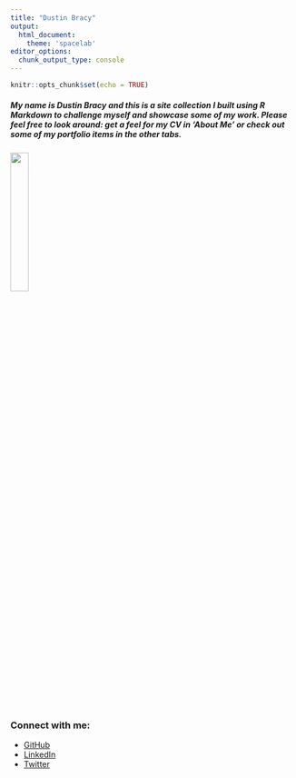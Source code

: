 ```yaml
---
title: "Dustin Bracy"
output: 
  html_document:
    theme: 'spacelab'
editor_options: 
  chunk_output_type: console
---
```


```r
knitr::opts_chunk$set(echo = TRUE)
```
##### My name is Dustin Bracy and this is a site collection I built using R Markdown to challenge myself and showcase some of my work. Please feel free to look around: get a feel for my CV in 'About Me' or check out some of my portfolio items in the other tabs.

![](./img/Dustin Bracy.jpg){#id .class width=25% height=25%}

### Connect with me:
* [GitHub](https://github.com/DustinBracy)  
* [LinkedIn](https://www.linkedin.com/in/dustin-bracy/)  
* [Twitter](https://twitter.com/DustinBracy)  

